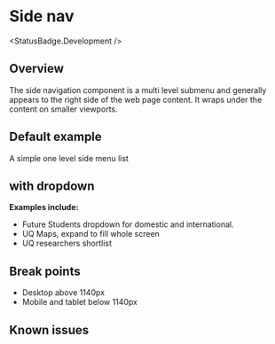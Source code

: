 
# Side nav
<StatusBadge.Development />

## Overview

The side navigation component is a multi level submenu and generally appears to the right side of the web page content. It wraps under the content on smaller viewports. 

## Default example

A simple one level side menu list

<Canvas height="350px" withSource="none">
  <Story id="components-side-nav--side-nav" />
</Canvas>

## with dropdown


**Examples include:** 

* Future Students dropdown for domestic and international.
* UQ Maps, expand to fill whole screen
* UQ researchers shortlist

## Break points

* Desktop above 1140px
* Mobile and tablet below 1140px 

## Known issues
